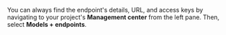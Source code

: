 You can always find the endpoint's details, URL, and access keys by navigating to your project's **Management center** from the left pane. Then, select **Models + endpoints**.
